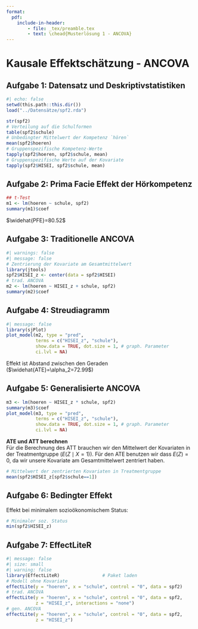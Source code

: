 ```yaml
---
format: 
  pdf:
    include-in-header: 
        - file: _tex/preamble.tex
        - text: \chead{Musterlösung 1 - ANCOVA}
---
```


# Kausale Effektschätzung - ANCOVA

## Aufgabe 1: Datensatz und Deskriptivstatistiken

```r
#| echo: false
setwd(this.path::this.dir())
load("../Datensätze/spf2.rda")
```

```r
str(spf2)
# Verteilung auf die Schulformen
table(spf2$schule)
# Unbedingter Mittelwert der Kompetenz `hören` 
mean(spf2$hoeren)
# Gruppenspezifische Kompetenz-Werte
tapply(spf2$hoeren, spf2$schule, mean)
# Gruppenspezifische Werte auf der Kovariate
tapply(spf2$HISEI, spf2$schule, mean)
```

## Aufgabe 2: Prima Facie Effekt der Hörkompetenz

```r
## t-Test
m1 <- lm(hoeren ~ schule, spf2)
summary(m1)$coef
```
$\widehat{PFE}=80.52$

## Aufgabe 3: Traditionelle ANCOVA

```r
#| warnings: false
#| message: false
# Zentrierung der Kovariate am Gesamtmittelwert
library(jtools)
spf2$HISEI_z <- center(data = spf2$HISEI)
# trad. ANCOVA
m2 <- lm(hoeren ~ HISEI_z + schule, spf2)
summary(m2)$coef
```

## Aufgabe 4: Streudiagramm

```r
#| message: false
library(sjPlot)
plot_model(m2, type = "pred",
           terms = c("HISEI_z", "schule"), 
           show.data = TRUE, dot.size = 1, # graph. Parameter 
           ci.lvl = NA) 
```

Effekt ist Abstand zwischen den Geraden ($\widehat{ATE}=\alpha_2=72.99$)

## Aufgabe 5: Generalisierte ANCOVA

```r
m3 <- lm(hoeren ~ HISEI_z * schule, spf2)
summary(m3)$coef
plot_model(m3, type = "pred",
           terms = c("HISEI_z", "schule"), 
           show.data = TRUE, dot.size = 1, # graph. Parameter 
           ci.lvl = NA) 
```

**ATE und ATT berechnen**  
Für die Berechnung des ATT brauchen wir den Mittelwert der Kovariaten in der Treatmentgruppe ($E(Z\mid X=1)$). Für den ATE benutzen wir dass $E(Z)=0$, da wir unsere Kovariate am Gesamtmittelwert zentriert haben.

```r
# Mittelwert der zentrierten Kovariaten in Treatmentgruppe
mean(spf2$HISEI_z[spf2$schule==1])
```
  
\begin{align*}
  \widehat{ATE} &=\alpha_2=75.03\\
  \widehat{ATT}_{X=1} &=\alpha_2+\alpha_3\cdot E(Z|X=1)\\
  &=75.0287695+0.9649005\cdot 1.038332=76.03
\end{align*}

## Aufgabe 6: Bedingter Effekt

Effekt bei minimalem sozioökonomischem Status:
  
```r
# Minimaler soz. Status
min(spf2$HISEI_z)
```

\begin{align*}
  E[g_1(Z=-26.98)]&=\alpha_2+\alpha_3\cdot min(Z)\\
  &=75.0287695 + 0.9649005\cdot -26.98398=48.99
\end{align*}

## Aufgabe 7: EffectLiteR

```r
#| message: false
#| size: small
#| warning: false
library(EffectLiteR)                # Paket laden
# Modell ohne Kovariate
effectLite(y = "hoeren", x = "schule", control = "0", data = spf2)
# trad. ANCOVA
effectLite(y = "hoeren", x = "schule", control = "0", data = spf2,
           z = "HISEI_z", interactions = "none")
# gen. ANCOVA
effectLite(y = "hoeren", x = "schule", control = "0", data = spf2,
           z = "HISEI_z")
```


